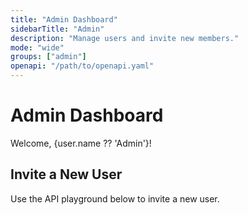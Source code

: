 ```yaml
---
title: "Admin Dashboard"
sidebarTitle: "Admin"
description: "Manage users and invite new members."
mode: "wide"
groups: ["admin"]
openapi: "/path/to/openapi.yaml"
---
```

# Admin Dashboard

Welcome, {user.name ?? 'Admin'}!

## Invite a New User

Use the API playground below to invite a new user.
